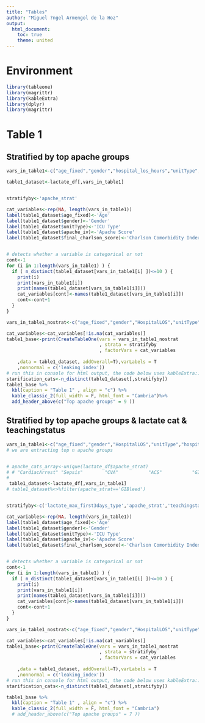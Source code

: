 ```yaml
---
title: "Tables"
author: "Miguel ?ngel Armengol de la Hoz"
output:
  html_document:
    toc: true
    theme: united
---
```


# Environment

```r
library(tableone)
library(magrittr)
library(kableExtra)
library(dplyr)
library(magrittr)
```

# Table 1 

## Stratified by top apache groups

```r
vars_in_table1<-c("age_fixed","gender","hospital_los_hours","unitType","hospitalAdmitSource","actualicumortality","unabridgedunitlos","unabridgedhosplos","unabridgedactualventdays","predictedHospitalMortality","apache_iv","final_charlson_score","lactate_fst","lactate_max","lactate_num","lactate_num_first3days","lactate_bin_first3days","lactateredrawn_wt8hrs_bin_first3days","mins_from_first_elev_to_test", "mins_from_first_elev_to_test","lactate_max_first3days_type","apache_strat")

table1_dataset<-lactate_df[,vars_in_table1]


stratifyby<-'apache_strat'

cat_variables<-rep(NA, length(vars_in_table1))
label(table1_dataset$age_fixed)<-'Age'
label(table1_dataset$gender)<-'Gender'
label(table1_dataset$unitType)<-'ICU Type'
label(table1_dataset$apache_iv)<-'Apache Score'
label(table1_dataset$final_charlson_score)<-'Charlson Comorbidity Index'


# detects whether a variable is categorical or not
cont<-1
for (i in 1:length(vars_in_table1) ) {
  if ( n_distinct(table1_dataset[vars_in_table1[i] ])<=10 ) {
    print(i)
    print(vars_in_table1[i])
    print(names(table1_dataset[vars_in_table1[i]]))
    cat_variables[cont]<-names(table1_dataset[vars_in_table1[i]])
    cont<-cont+1
  }
}  

vars_in_table1_nostrat<-c("age_fixed","gender","HospitalLOS","unitType","hospitalAdmitSource","actualicumortality","unabridgedunitlos","unabridgedhosplos","unabridgedactualventdays","predictedHospitalMortality","apache_iv","final_charlson_score","lactate_fst","lactate_max","lactate_num","lactate_num_first3days","lactate_bin_first3days","lactateredrawn_wt8hrs_bin_first3days","mins_from_first_elev_to_test","lactate_max_first3days_type")

cat_variables<-cat_variables[!is.na(cat_variables)]
table1_base<-print(CreateTableOne(vars = vars_in_table1_nostrat
                                  , strata = stratifyby
                                  , factorVars = cat_variables
                                  
    ,data = table1_dataset, addOverall=T),varLabels = T
    ,nonnormal = c('leaking_index'))
# run this in console for html output, the code below uses kableExtra::
starification_cats<-n_distinct(table1_dataset[,stratifyby])
table1_base %>%
  kbl(caption = "Table 1" , align = "c") %>%
  kable_classic_2(full_width = F, html_font = "Cambria")%>%
  add_header_above(c("Top apache groups" = 9 ))
```

## Stratified by top apache groups & lactate cat & teachingstatus

```r
vars_in_table1<-c("age_fixed","gender","HospitalLOS","unitType","hospitalAdmitSource","actualicumortality","unabridgedunitlos","unabridgedhosplos","unabridgedactualventdays","predictedHospitalMortality","apache_iv","final_charlson_score","lactate_fst","lactate_max","lactate_num","lactate_num_first3days","lactate_bin_first3days","lactateredrawn_wt8hrs_bin_first3days","mins_from_first_elev_to_test", "mins_from_first_elev_to_test","lactate_max_first3days_type","apache_strat","teachingstatus")
# we are extracting top n apache groups


# apache_cats_array<-unique(lactate_df$apache_strat)
# # "CardiacArrest" "Sepsis"        "CVA"           "ACS"           "GIBleed"      
# 
 table1_dataset<-lactate_df[,vars_in_table1]
# table1_dataset%<>%filter(apache_strat=='GIBleed')


stratifyby<-c('lactate_max_first3days_type','apache_strat','teachingstatus')

cat_variables<-rep(NA, length(vars_in_table1))
label(table1_dataset$age_fixed)<-'Age'
label(table1_dataset$gender)<-'Gender'
label(table1_dataset$unitType)<-'ICU Type'
label(table1_dataset$apache_iv)<-'Apache Score'
label(table1_dataset$final_charlson_score)<-'Charlson Comorbidity Index'


# detects whether a variable is categorical or not
cont<-1
for (i in 1:length(vars_in_table1) ) {
  if ( n_distinct(table1_dataset[vars_in_table1[i] ])<=10 ) {
    print(i)
    print(vars_in_table1[i])
    print(names(table1_dataset[vars_in_table1[i]]))
    cat_variables[cont]<-names(table1_dataset[vars_in_table1[i]])
    cont<-cont+1
  }
}  

vars_in_table1_nostrat<-c("age_fixed","gender","HospitalLOS","unitType","hospitalAdmitSource","actualicumortality","unabridgedunitlos","unabridgedhosplos","unabridgedactualventdays","predictedHospitalMortality","apache_iv","final_charlson_score","lactate_fst","lactate_max","lactate_num","lactate_num_first3days","lactate_bin_first3days","lactateredrawn_wt8hrs_bin_first3days","mins_from_first_elev_to_test","lactate_max_first3days_type")

cat_variables<-cat_variables[!is.na(cat_variables)]
table1_base<-print(CreateTableOne(vars = vars_in_table1_nostrat
                                  , strata = stratifyby
                                  , factorVars = cat_variables
                                  
    ,data = table1_dataset, addOverall=T),varLabels = T
    ,nonnormal = c('leaking_index'))
# run this in console for html output, the code below uses kableExtra::
starification_cats<-n_distinct(table1_dataset[,stratifyby])

table1_base %>%
  kbl(caption = "Table 1" , align = "c") %>%
  kable_classic_2(full_width = F, html_font = "Cambria")
  # add_header_above(c("Top apache groups" = 7 ))


```
